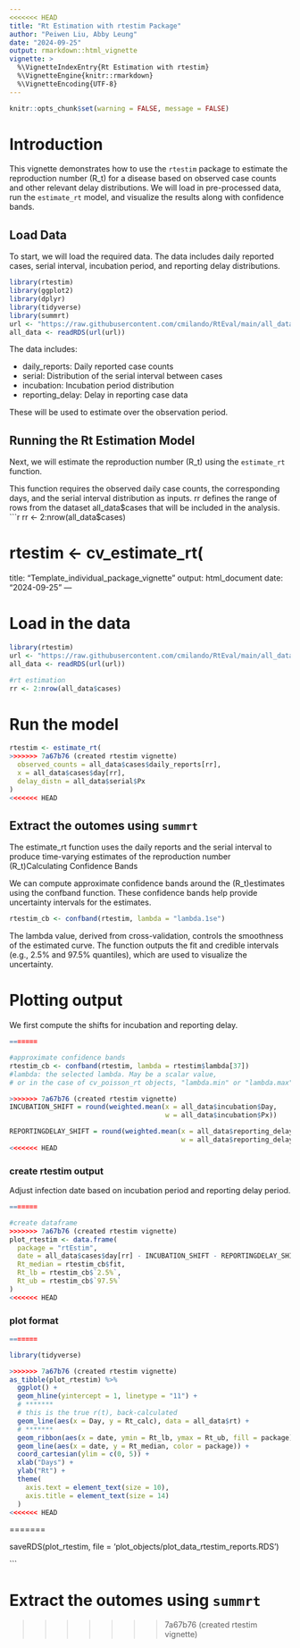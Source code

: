 ```yaml
---
<<<<<<< HEAD
title: "Rt Estimation with rtestim Package"
author: "Peiwen Liu, Abby Leung"
date: "2024-09-25"
output: rmarkdown::html_vignette
vignette: >
  %\VignetteIndexEntry{Rt Estimation with rtestim}
  %\VignetteEngine{knitr::rmarkdown}
  %\VignetteEncoding{UTF-8}
---
```


```r
knitr::opts_chunk$set(warning = FALSE, message = FALSE) 
```

# Introduction

This vignette demonstrates how to use the `rtestim` package to estimate the reproduction number \(R_t\) for a disease based on observed case counts and other relevant delay distributions. We will load in pre-processed data, run the `estimate_rt` model, and visualize the results along with confidence bands.

## Load Data

To start, we will load the required data. The data includes daily reported cases, serial interval, incubation period, and reporting delay distributions.

```r

library(rtestim)
library(ggplot2)
library(dplyr)
library(tidyverse)
library(summrt)
url <- "https://raw.githubusercontent.com/cmilando/RtEval/main/all_data.RDS"
all_data <- readRDS(url(url))

```
The data includes:

+ daily_reports: Daily reported case counts
+ serial: Distribution of the serial interval between cases
+ incubation: Incubation period distribution
+ reporting_delay: Delay in reporting case data

These will be used to estimate 
  over the observation period.

## Running the Rt Estimation Model
Next, we will estimate the reproduction number \(R_t\) using the `estimate_rt` function. 

This function requires the observed daily case counts, the corresponding days, and the serial interval distribution as inputs.
rr defines the range of rows from the dataset all_data$cases that will be included in the     analysis.
```r
rr <- 2:nrow(all_data$cases)

rtestim <- cv_estimate_rt(
=======
title: "Template_individual_package_vignette"
output: html_document
date: "2024-09-25"
---

# Load in the data
```r
library(rtestim)
url <- "https://raw.githubusercontent.com/cmilando/RtEval/main/all_data.RDS"
all_data <- readRDS(url(url))

#rt estimation
rr <- 2:nrow(all_data$cases)
```


# Run the model
```r
rtestim <- estimate_rt(
>>>>>>> 7a67b76 (created rtestim vignette)
  observed_counts = all_data$cases$daily_reports[rr],
  x = all_data$cases$day[rr],
  delay_distn = all_data$serial$Px
)
<<<<<<< HEAD
```

## Extract the outomes using `summrt`

The estimate_rt function uses the daily reports and the serial interval to produce time-varying estimates of the reproduction number \(R_t\)Calculating Confidence Bands

We can compute approximate confidence bands around the \(R_t\)estimates using the confband function. These confidence bands help provide uncertainty intervals for the estimates.

``` r
rtestim_cb <- confband(rtestim, lambda = "lambda.1se")
```

The lambda value, derived from cross-validation, controls the smoothness of the estimated curve. The function outputs the fit and credible intervals (e.g., 2.5% and 97.5% quantiles), which are used to visualize the uncertainty.

# Plotting output
We first compute the shifts for incubation and reporting delay.
``` r
=======

#approximate confidence bands
rtestim_cb <- confband(rtestim, lambda = rtestim$lambda[37])
#lambda: the selected lambda. May be a scalar value,
# or in the case of cv_poisson_rt objects, "lambda.min" or "lambda.max"

>>>>>>> 7a67b76 (created rtestim vignette)
INCUBATION_SHIFT = round(weighted.mean(x = all_data$incubation$Day,
                                       w = all_data$incubation$Px))

REPORTINGDELAY_SHIFT = round(weighted.mean(x = all_data$reporting_delay$Day,
                                           w = all_data$reporting_delay$Px))
<<<<<<< HEAD
```

### create rtestim output
Adjust infection date based on incubation period and reporting delay period.
```r
=======

#create dataframe
>>>>>>> 7a67b76 (created rtestim vignette)
plot_rtestim <- data.frame(
  package = "rtEstim",
  date = all_data$cases$day[rr] - INCUBATION_SHIFT - REPORTINGDELAY_SHIFT,
  Rt_median = rtestim_cb$fit,
  Rt_lb = rtestim_cb$`2.5%`,
  Rt_ub = rtestim_cb$`97.5%`
)
<<<<<<< HEAD
```

### plot format
``` r
=======

library(tidyverse)

>>>>>>> 7a67b76 (created rtestim vignette)
as_tibble(plot_rtestim) %>%
  ggplot() +
  geom_hline(yintercept = 1, linetype = "11") +
  # *******
  # this is the true r(t), back-calculated
  geom_line(aes(x = Day, y = Rt_calc), data = all_data$rt) +
  # *******
  geom_ribbon(aes(x = date, ymin = Rt_lb, ymax = Rt_ub, fill = package), alpha = 0.25) +
  geom_line(aes(x = date, y = Rt_median, color = package)) +
  coord_cartesian(ylim = c(0, 5)) +
  xlab("Days") +
  ylab("Rt") +
  theme(
    axis.text = element_text(size = 10),
    axis.title = element_text(size = 14)
  )
<<<<<<< HEAD
```
=======

saveRDS(plot_rtestim, file = 'plot_objects/plot_data_rtestim_reports.RDS')

```

# Extract the outomes using `summrt`
>>>>>>> 7a67b76 (created rtestim vignette)
